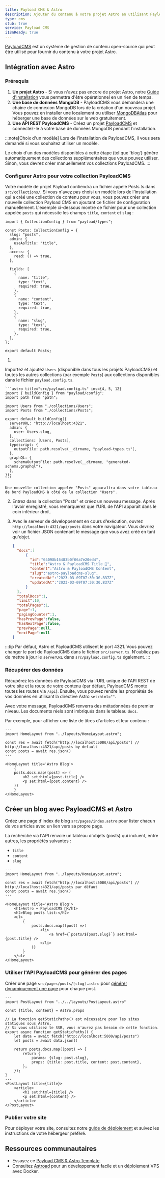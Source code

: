 ```yaml
---
title: Payload CMS & Astro
description: Ajouter du contenu à votre projet Astro en utilisant Payload comme CMS
type: cms
stub: true
service: Payload CMS
i18nReady: true
---
```


[PayloadCMS](https://payloadcms.com/) est un système de gestion de contenu open-source qui peut être utilisé pour fournir du contenu à votre projet Astro.

## Intégration avec Astro

### Prérequis


1. **Un projet Astro** - Si vous n'avez pas encore de projet Astro, notre [Guide d'installation]( /fr/install/auto/) vous permettra d'être opérationnel en un rien de temps.
2. **Une base de données MongoDB** - PayloadCMS vous demandera une chaîne de connexion MongoDB lors de la création d'un nouveau projet. Vous pouvez en installer une localement ou utiliser [MongoDBAtlas](https://www.mongodb.com/) pour héberger une base de données sur le web gratuitement.
3. **Une API REST PayloadCMS** - Créez un projet [PayloadCMS](https://payloadcms.com/docs/getting-started/installation) et connectez-le à votre base de données MongoDB pendant l'installation.

:::note[Choix d'un modèle]
Lors de l'installation de PayloadCMS, il vous sera demandé si vous souhaitez utiliser un modèle.

Le choix d'un des modèles disponibles à cette étape (tel que 'blog') génère automatiquement des collections supplémentaires que vous pouvez utiliser. Sinon, vous devrez créer manuellement vos collections PayloadCMS.
:::

### Configurer Astro pour votre collection PayloadCMS

Votre modèle de projet Payload contiendra un fichier appelé Posts.ts dans `src/collections/`. Si vous n'avez pas choisi un modèle lors de l'installation qui a créé une collection de contenu pour vous, vous pouvez créer une nouvelle collection Payload CMS en ajoutant ce fichier de configuration manuellement. L'exemple ci-dessous montre ce fichier pour une collection appelée `posts` qui nécessite les champs `title`, `content` et `slug` :


```astro title="src/collections/Posts.ts"
import { CollectionConfig } from "payload/types";

const Posts: CollectionConfig = {
  slug: "posts",
  admin: {
    useAsTitle: "title",
  },
  access: {
    read: () => true,
  },

  fields: [
    {
      name: "title",
      type: "text",
      required: true,
    },
    {
      name: "content",
      type: "text",
      required: true,
    },
    {
      name: "slug",
      type: "text",
      required: true,
    },
  ],
};

export default Posts;
```

1. 
Importez et ajoutez `Users` (disponible dans tous les projets PayloadCMS) et toutes les autres collections (par exemple `Posts`) aux collections disponibles dans le fichier `payload.config.ts`.

    ```astro title="src/payload.config.ts" ins={4, 5, 12}
    import { buildConfig } from "payload/config";
    import path from "path";

    import Users from "./collections/Users";
    import Posts from "./collections/Posts";

    export default buildConfig({
      serverURL: "http://localhost:4321",
      admin: {
        user: Users.slug,
      },
      collections: [Users, Posts],
      typescript: {
        outputFile: path.resolve(__dirname, "payload-types.ts"),
      },
      graphQL: {
        schemaOutputFile: path.resolve(__dirname, "generated-schema.graphql"),
      },
    });
    ```

    Une nouvelle collection appelée "Posts" apparaîtra dans votre tableau de bord PayloadCMS à côté de la collection "Users". 

2. Entrez dans la collection "Posts" et créez un nouveau message. Après l'avoir enregistré, vous remarquerez que l'URL de l'API apparaît dans le coin inférieur droit.

3. Avec le serveur de développement en cours d'exécution, ouvrez `http://localhost:4321/api/posts` dans votre navigateur. Vous devriez voir un fichier JSON contenant le message que vous avez créé en tant qu'objet.

    ```json
    {
      "docs":[
          {
            "id":"64098b16483b0f06a7e20ed4",
            "title":"Astro & PayloadCMS Title 🚀",
            "content":"Astro & PayloadCMS Content",
            "slug":"astro-payloadcms-slug",
            "createdAt":"2023-03-09T07:30:30.837Z",
            "updatedAt":"2023-03-09T07:30:30.837Z"
          }
      ],
      "totalDocs":1,
      "limit":10,
      "totalPages":1,
      "page":1,
      "pagingCounter":1,
      "hasPrevPage":false,
      "hasNextPage":false,
      "prevPage":null,
      "nextPage":null
    }
    ```

:::tip
Par défaut, Astro et PayloadCMS utilisent le port 4321. Vous pouvez changer le port de PayloadCMS dans le fichier `src/server.ts`. N'oubliez pas de mettre à jour le `serverURL` dans `src/payload.config.ts` également.
:::

### Récupérer des données

Récupérez les données de PayloadCMS via l'URL unique de l'API REST de votre site et la route de votre contenu (par défaut, PayloadCMS monte toutes les routes via `/api`). Ensuite, vous pouvez rendre les propriétés de vos données en utilisant la directive Astro `set:html=""`.

Avec votre message, PayloadCMS renverra des métadonnées de premier niveau. Les documents réels sont imbriqués dans le tableau `docs`.

Par exemple, pour afficher une liste de titres d'articles et leur contenu :

```astro title="src/pages/index.astro"
---
import HomeLayout from "../layouts/HomeLayout.astro";

const res = await fetch("http://localhost:5000/api/posts") // http://localhost:4321/api/posts by default
const posts = await res.json()
---

<HomeLayout title='Astro Blog'>
	{
    posts.docs.map((post) => (
        <h2 set:html={post.title} />
        <p set:html={post.content} />
    ))
	}
</HomeLayout>
```

## Créer un blog avec PayloadCMS et Astro

Créez une page d'index de blog `src/pages/index.astro` pour lister chacun de vos articles avec un lien vers sa propre page.

La recherche via l'API renvoie un tableau d'objets (posts) qui incluent, entre autres, les propriétés suivantes :

- `title`
- `content`
- `slug`

```astro title="src/pages/index.astro"
---
import HomeLayout from "../layouts/HomeLayout.astro";

const res = await fetch("http://localhost:5000/api/posts") // http://localhost:4321/api/posts par défaut
const posts = await res.json()
---

<HomeLayout title='Astro Blog'>
	<h1>Astro + PayloadCMS 🚀</h1>
	<h2>Blog posts list:</h2>
	<ul>
		{
			posts.docs.map((post) =>(
				<li>
					<a href={`posts/${post.slug}`} set:html={post.title} />
				</li>
			))
		}
	</ul>
</HomeLayout>
```

### Utiliser l'API PayloadCMS pour générer des pages

Créer une page `src/pages/posts/[slug].astro` pour [générer dynamiquement une page](/fr/guides/routing/#routes-dynamiques) pour chaque post.

```astro title="src/pages/posts/[slug].astro"
---
import PostLayout from "../../layouts/PostLayout.astro"

const {title, content} = Astro.props

// La fonction getStaticPaths() est nécessaire pour les sites statiques sous Astro.
// Si vous utilisez le SSR, vous n'aurez pas besoin de cette fonction.
export async function getStaticPaths() {
    let data = await fetch("http://localhost:5000/api/posts")
    let posts = await data.json()

    return posts.docs.map((post) => {
        return {
            params: {slug: post.slug},
            props: {title: post.title, content: post.content},
        };
    });
} 
---
<PostLayout title={title}>
    <article>
        <h1 set:html={title} />
        <p set:html={content} />
    </article>
</PostLayout>
```

### Publier votre site

Pour déployer votre site, consultez notre [guide de déploiement](/fr/guides/deploy/) et suivez les instructions de votre hébergeur préféré.


## Ressources communautaires 

- Essayez ce [Payload CMS & Astro Template](https://github.com/Lambdo-Labs/payloadcms-astro-template).
- Consultez [Astroad](https://github.com/mooxl/astroad) pour un développement facile et un déploiement VPS avec Docker.